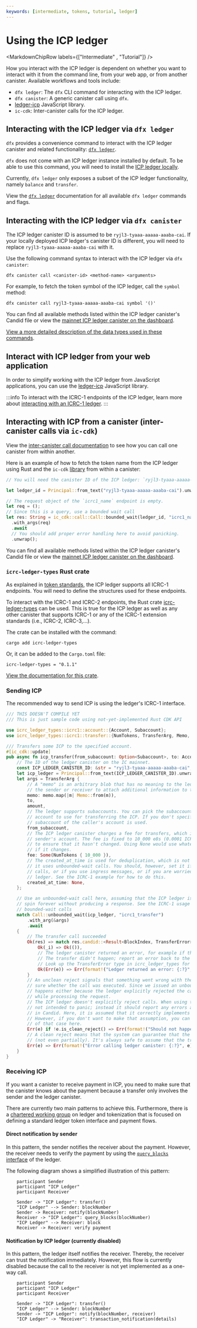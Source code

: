```yaml
---
keywords: [intermediate, tokens, tutorial, ledger]
---
```



# Using the ICP ledger

<MarkdownChipRow labels={["Intermediate" , "Tutorial"]} />

How you interact with the ICP ledger is dependent on whether you want to interact with it from the command line, from your web app, or from another canister. Available workflows and tools include:

- `dfx ledger`: The `dfx` CLI command for interacting with the ICP ledger.
- `dfx canister`: A generic canister call using `dfx`.
- [ledger-icp](https://github.com/dfinity/ic-js/tree/main/packages/ledger-icp) JavaScript library.
- `ic-cdk`: Inter-canister calls for the ICP ledger.

## Interacting with the ICP ledger via `dfx ledger`

`dfx` provides a convenience command to interact with the ICP ledger canister and related functionality: [`dfx ledger`](/docs/current/developer-docs/developer-tools/cli-tools/cli-reference/dfx-ledger).

`dfx` does not come with an ICP ledger instance installed by default. To be able to use this command, you will need to install the [ICP ledger locally](/docs/developer-docs/defi/tokens/ledger/setup/icp_ledger_setup.mdx).

Currently, `dfx ledger` only exposes a subset of the ICP ledger functionality, namely `balance` and `transfer`.

View the [`dfx ledger`](/docs/current/developer-docs/developer-tools/cli-tools/cli-reference/dfx-ledger) documentation for all available `dfx ledger` commands and flags.

## Interacting with the ICP ledger via `dfx canister`

The ICP ledger canister ID is assumed to be `ryjl3-tyaaa-aaaaa-aaaba-cai`. If your locally deployed ICP ledger's canister ID is different, you will need to replace `ryjl3-tyaaa-aaaaa-aaaba-cai` with it.

Use the following command syntax to interact with the ICP ledger via `dfx canister`:

```
dfx canister call <canister-id> <method-name> <arguments>
```

For example, to fetch the token symbol of the ICP ledger, call the `symbol` method:

```
dfx canister call ryjl3-tyaaa-aaaaa-aaaba-cai symbol '()'
```

You can find all available methods listed within the ICP ledger canister's Candid file or view the [mainnet ICP ledger canister on the dashboard](https://dashboard.internetcomputer.org/canister/ryjl3-tyaaa-aaaaa-aaaba-cai).

[View a more detailed description of the data types used in these commands](/docs/current/references/ledger#_getting_ledger_blocks).

## Interact with ICP ledger from your web application

In order to simplify working with the ICP ledger from JavaScript applications, you can use the [ledger-icp](https://github.com/dfinity/ic-js/tree/main/packages/ledger-icp) JavaScript library.

:::info
To interact with the ICRC-1 endpoints of the ICP ledger, learn more about [interacting with an ICRC-1 ledger](/docs/current/developer-docs/defi/tokens/indexes).
:::

## Interacting with ICP from a canister (inter-canister calls via `ic-cdk`)

View the [inter-canister call documentation](/docs/current/developer-docs/backend/rust/intercanister) to see how you can call one canister from within another.

Here is an example of how to fetch the token name from the ICP ledger using Rust and the `ic-cdk` [library](https://github.com/dfinity/cdk-rs) from within a canister:

```rust
// You will need the canister ID of the ICP ledger: `ryjl3-tyaaa-aaaaa-aaaba-cai`.

let ledger_id = Principal::from_text("ryjl3-tyaaa-aaaaa-aaaba-cai").unwrap();

// The request object of the `icrc1_name` endpoint is empty.
let req = ();
// Since this is a query, use a bounded wait call
let res: String = ic_cdk::call::Call::bounded_wait(ledger_id, "icrc1_name")
  .with_args(req)
  .await
  // You should add proper error handling here to avoid panicking.
  .unwrap();
```

You can find all available methods listed within the ICP ledger canister's Candid file or view the [mainnet ICP ledger canister on the dashboard](https://dashboard.internetcomputer.org/canister/ryjl3-tyaaa-aaaaa-aaaba-cai).

### `icrc-ledger-types` Rust crate

As explained in [token standards](/docs/current/developer-docs/defi/tokens/token-standards), the ICP ledger supports all ICRC-1 endpoints. You will need to define the structures used for these endpoints.

To interact with the ICRC-1 and ICRC-2 endpoints, the Rust crate [icrc-ledger-types](https://crates.io/crates/icrc-ledger-types) can be used.
This is true for the ICP ledger as well as any other canister that supports ICRC-1 or any of the ICRC-1 extension standards (i.e., ICRC-2, ICRC-3,...).

The crate can be installed with the command:

```
cargo add icrc-ledger-types
```

Or, it can be added to the `Cargo.toml` file:

```
icrc-ledger-types = "0.1.1"
```

[View the documentation for this crate](https://docs.rs/icrc-ledger-types/0.1.1/icrc_ledger_types/).

### Sending ICP

The recommended way to send ICP is using the ledger's ICRC-1 interface.

```rust
/// THIS DOESN'T COMPILE YET
/// This is just sample code using not-yet-implemented Rust CDK API

use icrc_ledger_types::icrc1::account::{Account, Subaccount};
use icrc_ledger_types::icrc1::transfer::{NumTokens, TransferArg, Memo, BlockIndex, TransferError};

/// Transfers some ICP to the specified account.
#[ic_cdk::update]
pub async fn icp_transfer(from_subaccount: Option<Subaccount>, to: Account, memo: Option<Vec<u8>>, amount: NumTokens) -> Result<(), String> {
    // The ID of the ledger canister on the IC mainnet.
    const ICP_LEDGER_CANISTER_ID: &str = "ryjl3-tyaaa-aaaaa-aaaba-cai";
    let icp_ledger = Principal::from_text(ICP_LEDGER_CANISTER_ID).unwrap();
    let args = TransferArg {
        // A "memo" is an arbitrary blob that has no meaning to the ledger, but can be used by
        // the sender or receiver to attach additional information to the transaction.
        memo: memo.map(|m| Memo::from(m)),
        to,
        amount,
        // The ledger supports subaccounts. You can pick the subaccount of the caller canister's
        // account to use for transferring the ICP. If you don't specify a subaccount, the default
        // subaccount of the caller's account is used.
        from_subaccount,
        // The ICP ledger canister charges a fee for transfers, which is deducted from the
        // sender's account. The fee is fixed to 10_000 e8s (0.0001 ICP). It is specified here
        // to ensure that it hasn't changed. Using None would use whatever the current fee is, even
        // if it changes.
        fee: Some(NumTokens { 10_000 }),
        // The created_at_time is used for deduplication, which is not used in this example as
        // it uses unbounded-wait calls. You should, however, set it if you opt to use bounded-wait
        // calls, or if you use ingress messages, or if you are worried about bugs in the ICP
        // ledger. See the ICRC-1 example for how to do this.
        created_at_time: None,
    };

    // Use an unbounded-wait call here, assuming that the ICP ledger is trusted and won't
    // spin forever without producing a response. See the ICRC-1 usage doc if you want to use
    // bounded-wait calls
    match Call::unbounded_wait(icp_ledger, "icrc1_transfer")
        .with_arg(&args)
        .await
    {
        // The transfer call succeeded
        Ok(res) => match res.candid::<Result<BlockIndex, TransferError>>() {
            Ok(_i) => Ok(()),
            // The ledger canister returned an error, for example if the caller's balance was too low.
            // The transfer didn't happen; report an error back to the user.
            // Look up the TransferError type in icrc_ledger_types for more details.
            Ok(Err(e)) => Err(format!("Ledger returned an error: {:?}", e)),
        }
        // An unclean reject signals that something went wrong with the call, but the system isn't
        // sure whether the call was executed. Since we issued an unbounded-wait call, this
        // happens either because the ledger explicitly rejected the call, or because it panicked
        // while processing the request.
        // The ICP ledger doesn't explicitly reject calls. When using the ICRC-1 interface, it's also
        // not intended to panic; instead it should report any errors at the "user-level", encoded
        // in Candid. Here, it is assumed that it correctly implements this behavior and doesn't panic.
        // However, if you don't want to make that assumption, you can add your own error handling
        // of that case here.
        Err(e) if !e.is_clean_reject() => Err(format!("Should not happen; error calling ledger canister: {:?}", e)),
        // A clean reject means that the system can guarantee that the call wasn't executed at all
        // (not even partially). It's always safe to assume that the transfer didn't happen
        Err(e) => Err(format!("Error calling ledger canister: {:?}", e)),
    }
}

```


### Receiving ICP

If you want a canister to receive payment in ICP, you need to make sure that the canister knows about the payment because a transfer only involves the sender and the ledger canister.

There are currently two main patterns to achieve this. Furthermore, there is a [chartered working group](https://forum.dfinity.org/t/announcing-technical-working-groups/11781) on ledger and tokenization that is focused on defining a standard ledger token interface and payment flows.

#### Direct notification by sender

In this pattern, the sender notifies the receiver about the payment. However, the receiver needs to verify the payment by using the [`query_blocks` interface](/docs/current/references/ledger#_getting_ledger_blocks) of the ledger.

The following diagram shows a simplified illustration of this pattern:

```plantuml
    participant Sender
    participant "ICP Ledger"
    participant Receiver

    Sender -> "ICP Ledger": transfer()
    "ICP Ledger" --> Sender: blockNumber
    Sender -> Receiver: notify(blockNumber)
    Receiver -> "ICP Ledger": query_blocks(blockNumber)
    "ICP Ledger" --> Receiver: block
    Receiver -> Receiver: verify payment
```

#### Notification by ICP ledger (currently disabled)

In this pattern, the ledger itself notifies the receiver. Thereby, the receiver can trust the notification immediately. However, this flow is currently disabled because the call to the receiver is not yet implemented as a one-way call.

```plantuml
    participant Sender
    participant "ICP Ledger"
    participant Receiver

    Sender -> "ICP Ledger": transfer()
    "ICP Ledger" --> Sender: blockNumber
    Sender -> "ICP Ledger": notify(blockNumber, receiver)
    "ICP Ledger" -> "Receiver": transaction_notification(details)
```
